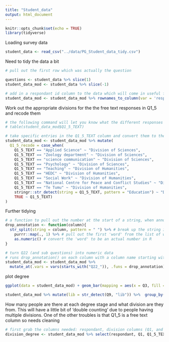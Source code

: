 ```yaml
---
title: "Student_data"
output: html_document
---
```


```r
knitr::opts_chunk$set(echo = TRUE)
library(tidyverse)
```

Loading survey data

```r
student_data <- read_csv("../data/PG_Student_data_tidy.csv")
```

Need to tidy the data a bit
```r
# pull out the first row which was actually the question

questions <- student_data %>% slice(1)
student_data_mod <- student_data %>% slice(-1)

# add in a respondant id column to the data which will come in useful for some later operations
student_data_mod <- student_data_mod %>% rownames_to_column(var = 'respondant')
```


Work out the appropriate divisions for the the free text responses in Q1_5 and recode them
```r
# the following command will let you know what the different responses were from within th column
# table(student_data_mod$Q1_5_TEXT)

# take specific entries in the Q1_5_TEXT column and convert them to the appropriate divison
student_data_mod <- student_data_mod %>% mutate(
  Q1_5_recode = case_when(
    Q1_5_TEXT == "Applied Science" ~ "Division of Sciences",
    Q1_5_TEXT == "Zoology department" ~ "Division of Sciences",
    Q1_5_TEXT == "science communication" ~ "Division of Sciences",
    Q1_5_TEXT == "Psychology" ~ "Division of Sciences",
    Q1_5_TEXT == "Teaching" ~ "Division of Humanities",
    Q1_5_TEXT == "HEDC" ~ "Division of Humanities",
    Q1_5_TEXT == "Social Work" ~ "Division of Humanities",
    Q1_5_TEXT == "National Centre for Peace and Conflict Studies" ~ "Division of Humanities",
    Q1_5_TEXT == "Te Tumu" ~ "Division of Humanities",
    stringr::str_detect(string = Q1_5_TEXT, pattern = "Education") ~ "Division of Humanities", # this finds out what entries contained "Education"
    TRUE ~ Q1_5_TEXT)
)
```



Further tidying
```r
# a function to pull out the number at the start of a string, when annotation has been added
drop_annotation <- function(column){
  str_split(string = column, pattern = " ") %>% # break up the string into 'words' using a space character
    purrr::map(., 1) %>% # pull out the first 'word' from the list of words
    as.numeric() # convert the 'word' to be an actual number in R 
}

# turn Q22 (and sub questions) into numeric data
# runs drop_annotation() on each column with a column name starting with "Q22_"
student_data_mod <- student_data_mod %>% 
  mutate_at(.vars = vars(starts_with("Q22_")), .funs = drop_annotation) # runs drop_annotation() on each column with a column name starting with "Q22_"
```


plot degree

```r
ggplot(data = student_data_mod) + geom_bar(mapping = aes(x = Q3, fill = Q2))
```

```r
student_data_mod %>% mutate(lib = str_detect(Q9, "lib")) %>%  group_by(lib) %>% tally()
```


How many people are there at each degree stage and what division are they from. This will have a little bit of 'double counting' due to people having multiple divisions. One of the other troubles is that Q1_5 is a free text column so needs cleaning
```r
# first grab the columns needed: respondant, division columns (Q1, and Q1_5), and degree (Q2)
division_degree <- student_data_mod %>% select(respondant, Q1, Q1_5_TEXT, Q2)


```


